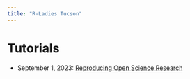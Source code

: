 ```yaml
---
title: "R-Ladies Tucson"
---
```


# Tutorials

* September 1, 2023: [Reproducing Open Science Research](2023-09-01.html)